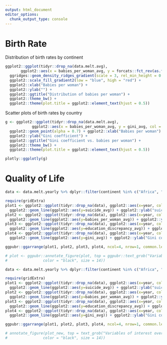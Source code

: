 ```yaml
---
output: html_document
editor_options: 
  chunk_output_type: console
---
```

# Birth Rate

Distribution of birth rates by continent
```r
ggplot2::ggplot(tidyr::drop_na(data.melt.avg), 
       ggplot2::aes(x = babies_per_woman_avg, y = forcats::fct_rev(as.factor(continent)), fill = ..x..)) +
  ggridges::geom_density_ridges_gradient(scale = 3, rel_min_height = 0.01) + 
  ggplot2::scale_fill_gradient2(low = "blue", high = "red") +
  ggplot2::xlab("Babies per woman") +
  ggplot2::ylab("") +
  ggplot2::ggtitle("Distribution of babies per woman") +
  ggplot2::theme_bw() +
  ggplot2::theme(plot.title = ggplot2::element_text(hjust = 0.5))
```

Scatter plots of birth rates by country
```r
g <- ggplot2::ggplot(tidyr::drop_na(data.melt.avg), 
            ggplot2::aes(x = babies_per_woman_avg, y = gini_avg, col = continent,  size = income_avg)) + 
  ggplot2::geom_point(alpha = 0.7) + ggplot2::xlab("Babies per woman") + 
  ggplot2::ylab("Gini coefficient") +
  ggplot2::ggtitle("Gini coefficient vs. babies per woman") + 
  ggplot2::theme_bw() + 
  ggplot2::theme(plot.title = ggplot2::element_text(hjust = 0.5)) 

plotly::ggplotly(g)
```



# Quality of Life 

```r
data <- data.melt.yearly %>% dplyr::filter(continent %in% c("Africa", "Asia", "Europe", "North America", "South America"))

require(gridExtra)
plot1 <- ggplot2::ggplot(tidyr::drop_na(data), ggplot2::aes(x=year, col = continent)) +
  ggplot2::geom_line(ggplot2::aes(y=suicide_avg)) + ggplot2::ylab("suicide rate") 
plot2 <- ggplot2::ggplot(tidyr::drop_na(data), ggplot2::aes(x=year, col = continent)) +
  ggplot2::geom_line(ggplot2::aes(y=babies_per_woman_avg)) + ggplot2::ylab("babies per woman") 
plot3 <- ggplot2::ggplot(tidyr::drop_na(data), ggplot2::aes(x=year, col = continent)) +
  ggplot2::geom_line(ggplot2::aes(y=education_discrepancy_avg)) + ggplot2::ylab("Education inequality") 
plot4 <- ggplot2::ggplot(tidyr::drop_na(data), ggplot2::aes(x=year, col = continent)) +
  ggplot2::geom_line(ggplot2::aes(y=gini_avg)) + ggplot2::ylab("Gini coefficient") 

ggpubr::ggarrange(plot1, plot2, plot3, plot4, ncol=4, nrow=1, common.legend = TRUE, legend="bottom")

# plot <- ggpubr::annotate_figure(plot, top = ggpubr::text_grob("Variables of interest over time",
#                color = "black", size = 14))

```

```r
data <- data.melt.yearly %>% dplyr::filter(continent %in% c("Africa", "Europe", "Asia"))

require(gridExtra)
plot1 <- ggplot2::ggplot(tidyr::drop_na(data), ggplot2::aes(x=year, col = continent)) +
  ggplot2::geom_line(ggplot2::aes(y=suicide_avg)) + ggplot2::ylab("suicide rate") 
plot2 <- ggplot2::ggplot(tidyr::drop_na(data), ggplot2::aes(x=year, col = continent)) +
  ggplot2::geom_line(ggplot2::aes(y=babies_per_woman_avg)) + ggplot2::ylab("babies per woman") 
plot3 <- ggplot2::ggplot(tidyr::drop_na(data), ggplot2::aes(x=year, col = continent)) +
  ggplot2::geom_line(ggplot2::aes(y=education_discrepancy_avg)) + ggplot2::ylab("Education inequality") 
plot4 <- ggplot2::ggplot(tidyr::drop_na(data), ggplot2::aes(x=year, col = continent)) +
  ggplot2::geom_line(ggplot2::aes(y=gini_avg)) + ggplot2::ylab("Gini coefficient") 

ggpubr::ggarrange(plot1, plot2, plot3, plot4, ncol=4, nrow=1, common.legend = TRUE, legend="bottom")

# annotate_figure(plot_new, top = text_grob("Variables of interest over time",
#                color = "black", size = 14))
```
